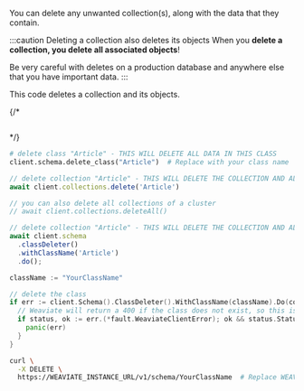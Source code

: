 
You can delete any unwanted collection(s), along with the data that they contain.

:::caution Deleting a collection also deletes its objects
When you **delete a collection, you delete all associated objects**!

Be very careful with deletes on a production database and anywhere else that you have important data.
:::

This code deletes a collection and its objects.

<Tabs groupId="languages">
{/* <TabItem value="graphql" label="GraphQL">

```graphql

```

</TabItem> */}
<TabItem value="py" label="Python Client v4">

  <FilteredTextBlock
      text={ManageCollectionsCode}
      startMarker="# START DeleteCollection"
      endMarker="# END DeleteCollection"
      language="py"
  />

</TabItem>
<TabItem value="py3" label="Python Client v3">

```python
# delete class "Article" - THIS WILL DELETE ALL DATA IN THIS CLASS
client.schema.delete_class("Article")  # Replace with your class name
```

</TabItem>

<TabItem value="js" label="JS/TS Client v3">

```ts
// delete collection "Article" - THIS WILL DELETE THE COLLECTION AND ALL ITS DATA
await client.collections.delete('Article')

// you can also delete all collections of a cluster
// await client.collections.deleteAll()
```

</TabItem>

<TabItem value="js2" label="JS/TS Client v2">

```ts
// delete collection "Article" - THIS WILL DELETE THE COLLECTION AND ALL ITS DATA
await client.schema
  .classDeleter()
  .withClassName('Article')
  .do();
```

</TabItem>

<TabItem value="go" label="Go">

```go
className := "YourClassName"

// delete the class
if err := client.Schema().ClassDeleter().WithClassName(className).Do(context.Background()); err != nil {
  // Weaviate will return a 400 if the class does not exist, so this is allowed, only return an error if it's not a 400
  if status, ok := err.(*fault.WeaviateClientError); ok && status.StatusCode != http.StatusBadRequest {
    panic(err)
  }
}
```

</TabItem>

 <TabItem value="java" label="Java">
     <FilteredTextBlock
       text={JavaCode}
       startMarker="// DeleteCollection START"
       endMarker="// DeleteCollection END"
       language="java"
     />
  </TabItem>

   <TabItem value="java6" label="Java Client V6">
     <FilteredTextBlock
       text={JavaV6Code}
       startMarker="// START DeleteCollection"
       endMarker="// END DeleteCollection"
       language="java"
     />
  </TabItem>

<TabItem value="curl" label="Curl">

```bash
curl \
  -X DELETE \
  https://WEAVIATE_INSTANCE_URL/v1/schema/YourClassName  # Replace WEAVIATE_INSTANCE_URL with your instance URL
```

</TabItem>
</Tabs>
